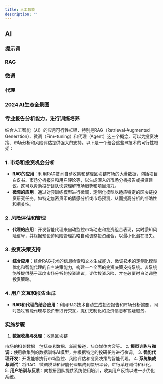 ```yaml
---
title: 人工智能
description: ""
---
```




## AI

### 提示词

### RAG

### 微调

### 代理

### 2024 AI生态全景图

### 专业报告分析能力，进行训练培养

结合人工智能（AI）的应用可行性框架，特别是RAG（Retrieval-Augmented Generation）、微调（Fine-tuning）和代理（Agent）这三个概念，可以为投资决策、市场分析和风险评估提供强大的支持。以下是一个结合这些AI技术的可行性框架：

### 1. 市场和投资机会分析
- **RAG的应用**：利用RAG技术自动收集和整理区块链市场的大量数据，包括项目白皮书、市场分析报告和用户评论等，以生成深入的市场分析报告或投资建议。这可以帮助投研团队快速理解市场趋势和项目潜力。
- **微调的应用**：通过对预训练模型进行微调，定制化模型以适应特定的区块链投资研究任务，如特定加密货币的情感分析或市场预测，从而提高分析的准确性和相关性。

### 2. 风险评估和管理
- **代理的应用**：开发智能代理来自动监控市场动态和投资组合表现，实时感知风险信号，并根据预设的风险管理策略自动调整投资组合，以最小化潜在损失。

### 3. 投资决策支持
- **综合应用**：结合RAG技术的信息检索和文本生成能力、微调技术的定制化模型优化和智能代理的自主决策能力，构建一个全面的投资决策支持系统。该系统能够提供基于深度市场分析的投资建议，评估投资风险，并在必要时自动调整投资策略。

### 4. 用户交互和报告生成
- **RAG和代理的结合应用**：利用RAG技术自动生成投资报告和市场分析摘要，同时通过智能代理与投资者进行交互，提供定制化的投资信息和答疑服务。

### 实施步骤
1. **数据收集与处理**：收集区块链

市场的相关数据，包括交易数据、新闻报道、社交媒体内容等。
2. **模型训练与微调**：使用收集到的数据训练AI模型，并根据特定的投研任务进行微调。
3. **智能代理开发**：开发能够执行市场监控、风险评估和投资决策的智能代理。
4. **系统集成与测试**：将RAG、微调模型和智能代理集成到投研平台，进行系统测试和优化。
5. **用户培训与反馈**：向投研团队提供系统使用培训，收集用户反馈以进一步优化系统。
